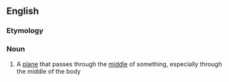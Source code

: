 ==English==

===Etymology===
{{prefix|en|mid|plane}}

===Noun===
{{en-noun}}

# A [[plane]] that passes through the [[middle]] of something, especially through the middle of the body